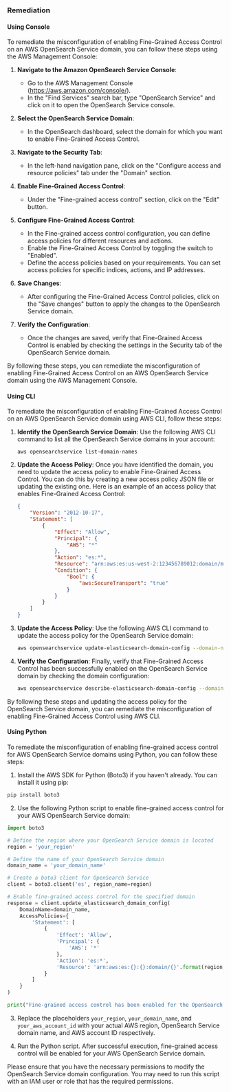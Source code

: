 ### Remediation

#### Using Console

To remediate the misconfiguration of enabling Fine-Grained Access Control on an AWS OpenSearch Service domain, you can follow these steps using the AWS Management Console:

1. **Navigate to the Amazon OpenSearch Service Console**:
   - Go to the AWS Management Console (https://aws.amazon.com/console/).
   - In the "Find Services" search bar, type "OpenSearch Service" and click on it to open the OpenSearch Service console.

2. **Select the OpenSearch Service Domain**:
   - In the OpenSearch dashboard, select the domain for which you want to enable Fine-Grained Access Control.

3. **Navigate to the Security Tab**:
   - In the left-hand navigation pane, click on the "Configure access and resource policies" tab under the "Domain" section.

4. **Enable Fine-Grained Access Control**:
   - Under the "Fine-grained access control" section, click on the "Edit" button.

5. **Configure Fine-Grained Access Control**:
   - In the Fine-grained access control configuration, you can define access policies for different resources and actions.
   - Enable the Fine-Grained Access Control by toggling the switch to "Enabled".
   - Define the access policies based on your requirements. You can set access policies for specific indices, actions, and IP addresses.

6. **Save Changes**:
   - After configuring the Fine-Grained Access Control policies, click on the "Save changes" button to apply the changes to the OpenSearch Service domain.

7. **Verify the Configuration**:
   - Once the changes are saved, verify that Fine-Grained Access Control is enabled by checking the settings in the Security tab of the OpenSearch Service domain.

By following these steps, you can remediate the misconfiguration of enabling Fine-Grained Access Control on an AWS OpenSearch Service domain using the AWS Management Console.

#### Using CLI

To remediate the misconfiguration of enabling Fine-Grained Access Control on an AWS OpenSearch Service domain using AWS CLI, follow these steps:

1. **Identify the OpenSearch Service Domain**: Use the following AWS CLI command to list all the OpenSearch Service domains in your account:
   ```
   aws opensearchservice list-domain-names
   ```

2. **Update the Access Policy**: Once you have identified the domain, you need to update the access policy to enable Fine-Grained Access Control. You can do this by creating a new access policy JSON file or updating the existing one. Here is an example of an access policy that enables Fine-Grained Access Control:

   ```json
   {
       "Version": "2012-10-17",
       "Statement": [
           {
               "Effect": "Allow",
               "Principal": {
                   "AWS": "*"
               },
               "Action": "es:*",
               "Resource": "arn:aws:es:us-west-2:123456789012:domain/my-domain/*",
               "Condition": {
                   "Bool": {
                       "aws:SecureTransport": "true"
                   }
               }
           }
       ]
   }
   ```

3. **Update the Access Policy**: Use the following AWS CLI command to update the access policy for the OpenSearch Service domain:
   ```bash
   aws opensearchservice update-elasticsearch-domain-config --domain-name my-domain --access-policies file://access-policy.json
   ```

4. **Verify the Configuration**: Finally, verify that Fine-Grained Access Control has been successfully enabled on the OpenSearch Service domain by checking the domain configuration:
   ```bash
   aws opensearchservice describe-elasticsearch-domain-config --domain-name my-domain
   ```

By following these steps and updating the access policy for the OpenSearch Service domain, you can remediate the misconfiguration of enabling Fine-Grained Access Control using AWS CLI.

#### Using Python

To remediate the misconfiguration of enabling fine-grained access control for AWS OpenSearch Service domains using Python, you can follow these steps:

1. Install the AWS SDK for Python (Boto3) if you haven't already. You can install it using pip:

```bash
pip install boto3
```

2. Use the following Python script to enable fine-grained access control for your AWS OpenSearch Service domain:

```python
import boto3

# Define the region where your OpenSearch Service domain is located
region = 'your_region'

# Define the name of your OpenSearch Service domain
domain_name = 'your_domain_name'

# Create a boto3 client for OpenSearch Service
client = boto3.client('es', region_name=region)

# Enable fine-grained access control for the specified domain
response = client.update_elasticsearch_domain_config(
    DomainName=domain_name,
    AccessPolicies={
        'Statement': [
            {
                'Effect': 'Allow',
                'Principal': {
                    'AWS': '*'
                },
                'Action': 'es:*',
                'Resource': 'arn:aws:es:{}:{}:domain/{}'.format(region, 'your_aws_account_id', domain_name)
            }
        ]
    }
)

print("Fine-grained access control has been enabled for the OpenSearch Service domain: {}".format(domain_name))
```

3. Replace the placeholders `your_region`, `your_domain_name`, and `your_aws_account_id` with your actual AWS region, OpenSearch Service domain name, and AWS account ID respectively.

4. Run the Python script. After successful execution, fine-grained access control will be enabled for your AWS OpenSearch Service domain.

Please ensure that you have the necessary permissions to modify the OpenSearch Service domain configuration. You may need to run this script with an IAM user or role that has the required permissions.

